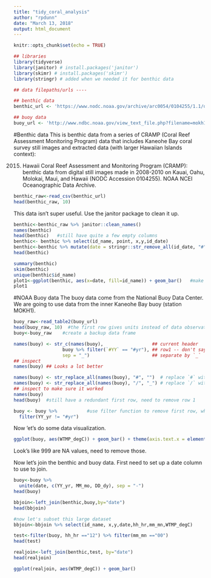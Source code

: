 ```yaml
---
title: "tidy_coral_analysis"
author: "rpdunn"
date: "March 13, 2018"
output: html_document
---
```


```r
knitr::opts_chunk$set(echo = TRUE)
```



```r
## libraries
library(tidyverse)
library(janitor) # install.packages('janitor')
library(skimr) # install.packages('skimr')
library(stringr) # added when we needed it for benthic data

## data filepaths/urls ----

## benthic data
benthic_url <- 'https://www.nodc.noaa.gov/archive/arc0054/0104255/1.1/data/0-data/cd08/100308OaAla03m.CSV'

## buoy data
buoy_url <- 'http://www.ndbc.noaa.gov/view_text_file.php?filename=mokh1h2010.txt.gz&dir=data/historical/stdmet/'
```

#Benthic data
This is benthic data from a series of CRAMP (Coral Reef Assessment Monitoring Program) data that includes Kaneohe Bay coral survey still images and extracted data (with larger Hawaiian Islands context):

2015. Hawaii Coral Reef Assessment and Monitoring Program (CRAMP): benthic data from digital still images made in 2008-2010 on Kauai, Oahu, Molokai, Maui, and Hawaii (NODC Accession 0104255). NOAA NCEI Oceanographic Data Archive.

```r
benthic_raw<-read_csv(benthic_url)
head(benthic_raw, 10)
```
This data isn't super useful. Use the janitor package to clean it up.
```r
benthic<-benthic_raw %>% janitor::clean_names()
names(benthic)
head(benthic)   #still have quite a few empty columns
benthic<- benthic %>% select(id_name, point, x,y,id_date)
benthic<-benthic %>% mutate(date = stringr::str_remove_all(id_date, "#"))   #could also use str_replace_all(id_date, "#","")
head(benthic)

```

```r
summary(benthic)
skim(benthic)
unique(benthic$id_name)
plot1<-ggplot(benthic, aes(x=date, fill=id_name)) + geom_bar()   #make a fun plot
plot1
```

#NOAA Buoy data
The buoy data come from the National Buoy Data Center. We are going to use data from the inner Kaneohe Bay buoy (station MOKH1).

```r
buoy_raw<-read_table2(buoy_url)
head(buoy_raw, 10)  #the first row gives units instead of data observations.
buoy<-buoy_raw    #create a backup data frame

names(buoy) <- str_c(names(buoy),                  ## current header
                  buoy %>% filter(`#YY` == "#yr"), ## row1 -- don't say buoy[1,] 
                  sep = "_")                       ## separate by `_`
## inspect
names(buoy) ## Looks a lot better

names(buoy) <- str_replace_all(names(buoy), "#", "")  # replace `#` with nothing 
names(buoy) <- str_replace_all(names(buoy), "/", "_") # replace `/` with `_`
## inspect to make sure it worked
names(buoy)
head(buoy)  #still have a redundant first row, need to remove row 1

buoy <- buoy %>%           #use filter function to remove first row, which had weird units
  filter(YY_yr != "#yr")

```
Now 'et's do some data visualization.

```r
ggplot(buoy, aes(WTMP_degC)) + geom_bar() + theme(axis.text.x = element_text(angle=90))

```
Look's like 999 are NA values, need to remove those.


Now let's join the benthic and buoy data.
First need to set up a date column to use to join.
```r
buoy<-buoy %>% 
  unite(date, c(YY_yr, MM_mo, DD_dy), sep = "-")
head(buoy)
```


```r
bbjoin<-left_join(benthic,buoy,by="date")
head(bbjoin)

#now let's subset this large dataset
bbjoin<-bbjoin %>% select(id_name, x,y,date,hh_hr,mm_mn,WTMP_degC)

```

```r
test<-filter(buoy, hh_hr =="12") %>% filter(mm_mn =="00")
head(test)

realjoin<-left_join(benthic,test, by="date")
head(realjoin)

ggplot(realjoin, aes(WTMP_degC)) + geom_bar()
```






















